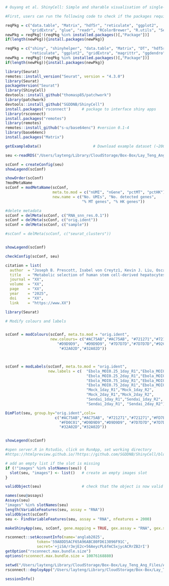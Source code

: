 ```r
# Ouyang et al. ShinyCell: Simple and sharable visualisation of single-cell gene expression data. Bioinformatics, doi:10.1093/bioinformatics/btab209

#First, users can run the following code to check if the packages required by ShinyCell exist and install them if required:

reqPkg = c("data.table", "Matrix", "hdf5r", "reticulate", "ggplot2", 
           "gridExtra", "glue", "readr", "RColorBrewer", "R.utils", "Seurat")
newPkg = reqPkg[!(reqPkg %in% installed.packages()[,"Package"])]
if(length(newPkg)){install.packages(newPkg)}

reqPkg = c("shiny", "shinyhelper", "data.table", "Matrix", "DT", "hdf5r", 
           "reticulate", "ggplot2", "gridExtra", "magrittr", "ggdendro")
newPkg = reqPkg[!(reqPkg %in% installed.packages()[,"Package"])]
if(length(newPkg)){install.packages(newPkg)}

```

```r
library(Seurat)
remotes::install_version("Seurat", version = "4.3.0")
library(Seurat)
packageVersion("Seurat") 
library(ShinyCell)
devtools::install_github("thomasp85/patchwork")
library(patchwork)
devtools::install_github("SGDDNB/ShinyCell")
install.packages('rsconnect')     # package to interface shiny apps
library(rsconnect)
install.packages("remotes")
library(remotes)
remotes::install_github("s-u/base64enc") #version 0.1-4
library(base64enc)
install.packages("Matrix")
```

```r
getExampleData()                       # Download example dataset (~200 MB)

seu <-readRDS("/Users/layteng/Library/CloudStorage/Box-Box/Lay_Teng_Ang_Files/ANG_LAB_2019_2020/MANUSCRIPTS/Liver_Manuscript/Liver_latest/alldata_ALB>0.5_CHGA<0.25.rds")

scConf = createConfig(seu)
showLegend(scConf)

showOrder(scConf)
?modMetaName
scConf = modMetaName(scConf, 
                     meta.to.mod = c("nUMI", "nGene", "pctMT", "pctHK"), 
                     new.name = c("No. UMIs", "No. detected genes",
                                  "% MT genes", "% HK genes"))

#delete metadata
scConf = delMeta(scConf, c("RNA_snn_res.0.1"))
scConf = delMeta(scConf, c("orig.ident"))
scConf = delMeta(scConf, c("sample"))

#scConf = delMeta(scConf, c("seurat_clusters"))


showLegend(scConf)

checkConfig(scConf, seu)

citation = list(
  author  = "Joseph B. Prescott, Isabel von Creytz1, Kevin J. Liu, Oscar Qing Hong Xie, Jamie Brett, Erique Castro, Shaoyan Zhang, Emily Rae Dwyer, Nicole Min Qian Pek, Angelika Lander, Marcel Bokelmann, Chad S. Clancy, Rebecca Rosenke, Sawan Kumar Jha, Pang Wei Koh, Henry Yang7, César G. Albariño, Bing Lim, Kristy Red-Horse, Irving L. Weissman, Heinz Feldmann, Marcia C. Haigis, Kyle M. Loh, Lay Teng Ang",
  title   = "Metabolic selection of human stem cell-derived hepatocytes and single-cell transcriptomic atlas reveals effects of BSL4 viruses",
  journal = "XX",
  volume  = "XX",
  page    = "XX",
  year    = "2025", 
  doi     = "XX",
  link    = "https://www.XX")

library(Seurat)

# Modify colours and labels


scConf = modColours(scConf, meta.to.mod = "orig.ident", 
                    new.colours= c("#AC75AB","#AC75AB", "#721271","#721271","#FD7E76","#FD7E76","#FD0C01","#FD0C01",
                       "#D9D9D9",  "#D9D9D9", "#7D7D7D","#7D7D7D","#92CF50","#92CF50", 
                        "#32A02D","#32A02D"))



scConf = modLabels(scConf, meta.to.mod = "orig.ident", 
                   new.labels = c(  "Ebola_MOI0.25_1day_R1","Ebola_MOI0.25_1day_R2",
                                    "Ebola_MOI0.25_2day_R1","Ebola_MOI0.25_2day_R2",
                                    "Ebola_MOI0.75_1day_R1","Ebola_MOI0.75_1day_R2",
                                    "Ebola_MOI0.75_2day_R1","Ebola_MOI0.75_2day_R2",
                                    "Mock_1day_R1","Mock_1day_R2",
                                    "Mock_2day_R1","Mock_2day_R2",
                                    "Sendai_1day_R1","Sendai_1day_R2",
                                    "Sendai_2day_R1", "Sendai_2day_R2"))

DimPlot(seu, group.by="orig.ident",cols= 
                      c("#AC75AB","#AC75AB", "#721271","#721271","#FD7E76","#FD7E76", "#FD0C01",
                        "#FD0C01","#D9D9D9","#D9D9D9", "#7D7D7D","#7D7D7D", "#92CF50","#92CF50", 
                        "#32A02D","#32A02D"))


showLegend(scConf)

#open server.R in Rstudio, click on RunApp, set working directory
#https://htmlpreview.github.io/?https://github.com/SGDDNB/ShinyCell/blob/master/docs/4cloud.html

```
```r

# add an empty list if the slot is missing
if (!"images" %in% slotNames(seu)) {
  slot(seu, "images") <- list()   # create an empty images slot
}

validObject(seu)                  # check that the object is now valid

names(seu@assays)
Assays(seu)
"images" %in% slotNames(seu)
length(VariableFeatures(seu, assay = "RNA"))
validObject(scConf)
seu <- FindVariableFeatures(seu, assay = "RNA", nfeatures = 2000)

makeShinyApp(seu, scConf, gene.mapping = TRUE, gex.assay = "RNA", gex.slot = c("data","counts"), shiny.title = "Metabolic selection of human stem cell-derived hepatocytes and single-cell transcriptomic atlas reveals effects of BSL4 viruses",shiny.dir = "/Users/layteng/Library/CloudStorage/Box-Box/Lay_Teng_Ang_Files/ANG_LAB_2019_2020/MANUSCRIPTS/Liver_Manuscript/Liver_latest/SingleCell_Ebola_Human_Liver/", shiny.footnotes = citation,default.gene1 = "ALB", default.gene2 = "ATF3",default.multigene = c("TTR","FGA","IFIT1","IFIT2","PPP1R15A", "DDIT3", "GLUD1","GATM","HPX","CXCL8","GDF15","CCL20")) 

```


```r
rsconnect::setAccountInfo(name='anglab2025',
			  token='59A8DD5ACF65A96ABC80FD613096F91C',
			  secret='+jiSA/r3ejE2c+56AeycPL6fmC5xjycACRrZB2rI')
getOption("rsconnect.max.bundle.size")
options(rsconnect.max.bundle.size = 10076168880)

setwd("/Users/layteng/Library/CloudStorage/Box-Box/Lay_Teng_Ang_Files/ANG_LAB_2019_2020/MANUSCRIPTS/Liver_Manuscript/Liver_latest/")
rsconnect::deployApp("/Users/layteng/Library/CloudStorage/Box-Box/Lay_Teng_Ang_Files/ANG_LAB_2019_2020/MANUSCRIPTS/Liver_Manuscript/Liver_latest/SingleCell_Ebola_Human_Liver/")

sessionInfo()
```

